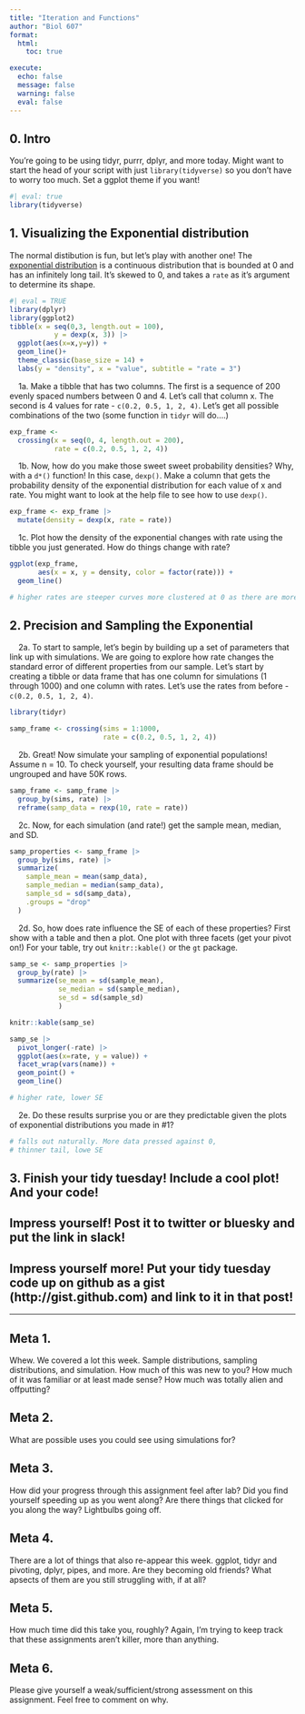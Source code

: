 ```yaml
---
title: "Iteration and Functions"
author: "Biol 607"
format: 
  html:
    toc: true

execute:
  echo: false
  message: false
  warning: false
  eval: false
---
```


## 0. Intro
You're going to be using tidyr, purrr, dplyr, and more today. Might want to start the head of your script with just `library(tidyverse)` so you don't have to worry too much. Set a ggplot theme if you want!
```r
#| eval: true
library(tidyverse)
```


## 1. Visualizing the Exponential distribution

The normal distibution is fun, but let's play with another one! The [exponential distribution](https://en.wikipedia.org/wiki/Exponential_distribution) is a continuous distribution that is bounded at 0 and has an infinitely long tail. It's skewed to 0, and takes a `rate` as it's argument to determine its shape.

```r
#| eval = TRUE
library(dplyr)
library(ggplot2)
tibble(x = seq(0,3, length.out = 100),
           y = dexp(x, 3)) |>
  ggplot(aes(x=x,y=y)) +
  geom_line()+
  theme_classic(base_size = 14) +
  labs(y = "density", x = "value", subtitle = "rate = 3")
```

&nbsp; &nbsp; 1a. Make a tibble that has two columns. The first is a sequence of 200 evenly spaced numbers between 0 and 4. Let's call that column x. The second is 4 values for rate - `c(0.2, 0.5, 1, 2, 4)`. Let's get all possible combinations of the two (some function in `tidyr` will do....)

```r
exp_frame <- 
  crossing(x = seq(0, 4, length.out = 200),
           rate = c(0.2, 0.5, 1, 2, 4))
```

&nbsp; &nbsp; 1b. Now, how do you make those sweet sweet probability densities? Why, with a `d*()` function! In this case, `dexp()`. Make a column that gets the probability density of the exponential distribution for each value of x and rate. You might want to look at the help file to see how to use `dexp()`.

```r
exp_frame <- exp_frame |>
  mutate(density = dexp(x, rate = rate))
```

&nbsp; &nbsp; 1c. Plot how the density of the exponential changes with rate using the tibble you just generated. How do things change with rate?

```r
ggplot(exp_frame, 
       aes(x = x, y = density, color = factor(rate))) +
  geom_line()

# higher rates are steeper curves more clustered at 0 as there are more events per interval, so lower time between events.
```

## 2. Precision and Sampling the Exponential

&nbsp; &nbsp; 2a. To start to sample, let's begin by building up a set of parameters that link up with simulations. We are going to explore how rate changes the standard error of different properties from our sample. Let's start by creating a tibble or data frame that has one column for simulations (1 through 1000) and one column with rates. Let's use the rates from before - `c(0.2, 0.5, 1, 2, 4)`. 

```r
library(tidyr)

samp_frame <- crossing(sims = 1:1000,
                       rate = c(0.2, 0.5, 1, 2, 4))
```

&nbsp; &nbsp; 2b. Great! Now simulate your sampling of exponential populations! Assume n = 10. To check yourself, your resulting data frame should be ungrouped and have 50K rows.

```r
samp_frame <- samp_frame |>
  group_by(sims, rate) |>
  reframe(samp_data = rexp(10, rate = rate))
```


&nbsp; &nbsp; 2c. Now, for each simulation (and rate!) get the sample mean, median, and SD.


```r
samp_properties <- samp_frame |>
  group_by(sims, rate) |>
  summarize(
    sample_mean = mean(samp_data),
    sample_median = median(samp_data),
    sample_sd = sd(samp_data),
    .groups = "drop"
  )
```



&nbsp; &nbsp; 2d. So, how does rate influence the SE of each of these properties? First show with a table and then a plot. One plot with three facets (get your pivot on!) For your table, try out `knitr::kable()` or the `gt` package.

```r
samp_se <- samp_properties |>
  group_by(rate) |>
  summarize(se_mean = sd(sample_mean),
            se_median = sd(sample_median),
            se_sd = sd(sample_sd)
            )

knitr::kable(samp_se)

samp_se |>
  pivot_longer(-rate) |>
  ggplot(aes(x=rate, y = value)) +
  facet_wrap(vars(name)) +
  geom_point() +
  geom_line()

# higher rate, lower SE
```


&nbsp; &nbsp; 2e. Do these results surprise you or are they predictable given the plots of exponential distributions you made in #1?

```r
# falls out naturally. More data pressed against 0, 
# thinner tail, lowe SE
```

## 3. Finish your tidy tuesday! Include a cool plot! And your code!


## Impress yourself! Post it to twitter or bluesky and put the link in slack!

## Impress yourself more! Put your tidy tuesday code up on github as a gist (http://gist.github.com) and link to it in that post!

--------


## Meta 1. 
Whew. We covered a lot this week. Sample distributions, sampling distributions, and simulation. How much of this was new to you? How much of it was familiar or at least made sense? How much was totally alien and offputting?

## Meta 2. 
What are possible uses you could see using simulations for? 

## Meta 3.
How did your progress through this assignment feel after lab? Did you find yourself speeding up as you went along? Are there things that clicked for you along the way? Lightbulbs going off.

## Meta 4. 
There are a lot of things that also re-appear this week. ggplot, tidyr and pivoting, dplyr, pipes, and more. Are they becoming old friends? What apsects of them are you still struggling with, if at all?

## Meta 5. 
How much time did this take you, roughly? Again, I'm trying to keep track that these assignments aren't killer, more than anything.  

## Meta 6. 
Please give yourself a weak/sufficient/strong assessment on this assignment. Feel free to comment on why.


